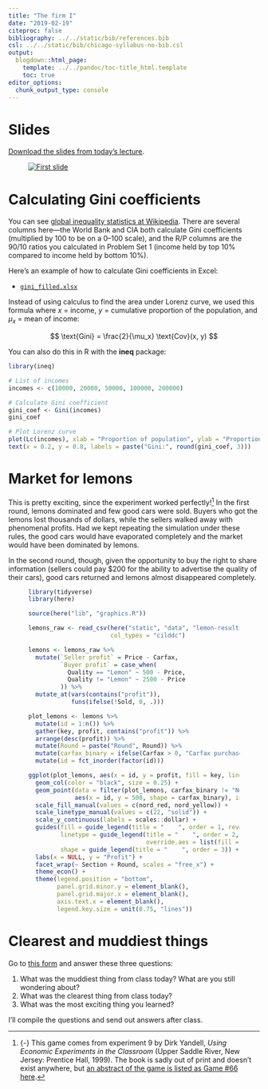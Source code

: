 ```yaml
---
title: "The firm I"
date: "2019-02-19"
citeproc: false
bibliography: ../../static/bib/references.bib
csl: ../../static/bib/chicago-syllabus-no-bib.csl
output:
  blogdown::html_page:
    template: ../../pandoc/toc-title_html.template
    toc: true
editor_options: 
  chunk_output_type: console
---
```


# Slides

[Download the slides from today's lecture](/slides/MPA-612_2019-02-19.pdf).

<figure>
[![First slide](/images/slides/slides_2019-02-19.png)](/slides/MPA-612_2019-02-19.pdf)
</figure>


# Calculating Gini coefficients

You can see [global inequality statistics at Wikipedia](https://en.wikipedia.org/wiki/List_of_countries_by_income_equality). There are several columns here—the World Bank and CIA both calculate Gini coefficients (multiplied by 100 to be on a 0–100 scale), and the R/P columns are the 90/10 ratios you calculated in Problem Set 1 (income held by top 10% compared to income held by bottom 10%).

Here's an example of how to calculate Gini coefficients in Excel:

- [<i class="fas fa-file-excel"></i> `gini_filled.xlsx`](/files/gini_filled.xlsx)

Instead of using calculus to find the area under Lorenz curve, we used this formula where $x$ = income, $y$ = cumulative proportion of the population, and $\mu_x$ = mean of income:
    
$$
\text{Gini} = \frac{2}{\mu_x} \text{Cov}(x, y)
$$

You can also do this in R with the **ineq** package:

```r
library(ineq)

# List of incomes
incomes <- c(10000, 20000, 50000, 100000, 200000)

# Calculate Gini coefficient
gini_coef <- Gini(incomes)
gini_coef

# Plot Lorenz curve
plot(Lc(incomes), xlab = "Proportion of population", ylab = "Proportion of income")
text(x = 0.2, y = 0.8, labels = paste("Gini:", round(gini_coef, 3)))
```


# Market for lemons

This is pretty exciting, since the experiment worked perfectly!^[{-} This game comes from experiment 9 by Dirk Yandell, *Using Economic Experiments in the Classroom* (Upper Saddle River, New Jersey: Prentice Hall, 1999). The book is sadly out of print and doesn't exist anywhere, but [an abstract of the game is listed as Game #66 here](https://w3.marietta.edu/~delemeeg/games/games61-70.htm).] In the first round, lemons dominated and few good cars were sold. Buyers who got the lemons lost thousands of dollars, while the sellers walked away with phenomenal profits. Had we kept repeating the simulation under these rules, the good cars would have evaporated completely and the market would have been dominated by lemons.

In the second round, though, given the opportunity to buy the right to share information (sellers could pay \$200 for the ability to advertise the quality of their cars), good cars returned and lemons almost disappeared completely.

<figure class="fullwidth">

```r
library(tidyverse)
library(here)

source(here("lib", "graphics.R"))

lemons_raw <- read_csv(here("static", "data", "lemon-results.csv"),
                       col_types = "cilddc")

lemons <- lemons_raw %>% 
  mutate(`Seller profit` = Price - Carfax,
         `Buyer profit` = case_when(
           Quality == "Lemon" ~ 500 - Price,
           Quality != "Lemon" ~ 2500 - Price
         )) %>% 
  mutate_at(vars(contains("profit")),
            funs(ifelse(!Sold, 0, .)))

plot_lemons <- lemons %>%
  mutate(id = 1:n()) %>% 
  gather(key, profit, contains("profit")) %>% 
  arrange(desc(profit)) %>% 
  mutate(Round = paste("Round", Round)) %>% 
  mutate(carfax_binary = ifelse(Carfax > 0, "Carfax purchased", "Nope")) %>% 
  mutate(id = fct_inorder(factor(id)))

ggplot(plot_lemons, aes(x = id, y = profit, fill = key, linetype = Quality)) +
  geom_col(color = "black", size = 0.25) +
  geom_point(data = filter(plot_lemons, carfax_binary != "Nope", key == "Seller profit"),
             aes(x = id, y = 500, shape = carfax_binary), inherit.aes = FALSE) +
  scale_fill_manual(values = c(nord_red, nord_yellow)) +
  scale_linetype_manual(values = c(22, "solid")) +
  scale_y_continuous(labels = scales::dollar) +
  guides(fill = guide_legend(title = "    ", order = 1, reverse = TRUE),
         linetype = guide_legend(title = "    ", order = 2,
                                 override.aes = list(fill = "white")),
         shape = guide_legend(title = "    ", order = 3)) +
  labs(x = NULL, y = "Profit") +
  facet_wrap(~ Section + Round, scales = "free_x") +
  theme_econ() +
  theme(legend.position = "bottom", 
        panel.grid.minor.y = element_blank(),
        panel.grid.major.x = element_blank(),
        axis.text.x = element_blank(),
        legend.key.size = unit(0.75, "lines"))
```

</figure>


# Clearest and muddiest things

Go to [this form](https://goo.gl/forms/pyOvPIbRwI8CJlKE3) and answer these three questions:

1. What was the muddiest thing from class today? What are you still wondering about?
2. What was the clearest thing from class today? 
3. What was the most exciting thing you learned?

I'll compile the questions and send out answers after class.
